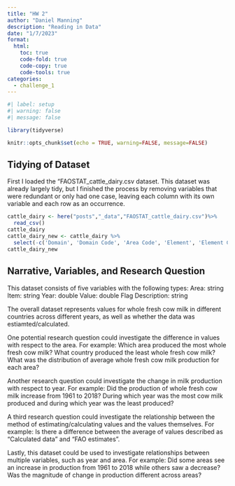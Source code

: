 ```yaml
---
title: "HW 2"
author: "Daniel Manning"
description: "Reading in Data"
date: "1/7/2023"
format:
  html:
    toc: true
    code-fold: true
    code-copy: true
    code-tools: true
categories:
  - challenge_1
---
```


```r
#| label: setup
#| warning: false
#| message: false

library(tidyverse)

knitr::opts_chunk$set(echo = TRUE, warning=FALSE, message=FALSE)
```

## Tidying of Dataset

First I loaded the "FAOSTAT_cattle_dairy.csv dataset. This dataset was already largely tidy, but I finished the process by removing variables that were redundant or only had one case, leaving each column with its own variable and each row as an occurrence. 


```r
cattle_dairy <- here("posts","_data","FAOSTAT_cattle_dairy.csv")%>%
  read_csv()
cattle_dairy
cattle_dairy_new <- cattle_dairy %>% 
  select(-c('Domain', 'Domain Code', 'Area Code', 'Element', 'Element Code', 'Item Code', 'Year Code', 'Unit', 'Flag'))
cattle_dairy_new
```


## Narrative, Variables, and Research Question

This dataset consists of five variables with the following types:
Area: string
Item: string
Year: double
Value: double
Flag Description: string

The overall dataset represents values for whole fresh cow milk in different countries across different years, as well as whether the data was estiamted/calculated. 

One potential research question could investigate the difference in values with respect to the area. For example: Which area produced the most whole fresh cow milk? What country produced the least whole fresh cow milk? What was the distribution of average whole fresh cow milk production for each area?

Another research question could investigate the change in milk production with respect to year. For example: Did the production of whole fresh cow milk increase from 1961 to 2018? During which year was the most cow milk produced and during which year was the least produced? 

A third research question could investigate the relationship between the method of estimating/calculating values and the values themselves. For example: Is there a difference between the average of values described as "Calculated data" and "FAO estimates". 

Lastly, this dataset could be used to investigate relationships between multiple variables, such as year and area. For example: Did some areas see an increase in production from 1961 to 2018 while others saw a decrease? Was the magnitude of change in production different across areas? 
